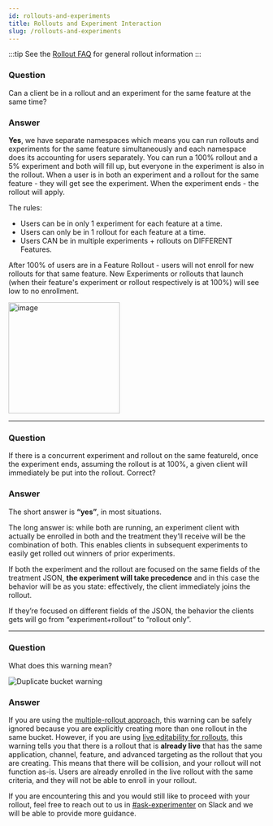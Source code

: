 ```yaml
---
id: rollouts-and-experiments 
title: Rollouts and Experiment Interaction 
slug: /rollouts-and-experiments
---
```


:::tip
See the [Rollout FAQ](/deep-dives/experimenter/rollouts) for general rollout information
:::

### Question
Can a client be in a rollout and an experiment for the same feature at the same time?

### Answer
**Yes**, we have separate namespaces which means you can run rollouts and experiments for the same feature simultaneously and each namespace does its accounting for users separately. 
You can run a 100% rollout and a 5% experiment and both will fill up, but everyone in the experiment is also in the rollout.  When a user is in both an experiment and a rollout for the same feature - they will get see the experiment.  When the experiment ends - the rollout will apply.

The rules:
- Users can be in only 1 experiment for each feature at a time.
- Users can only be in 1 rollout for each feature at a time.
- Users CAN be in multiple experiments + rollouts on DIFFERENT Features.

After 100% of users are in a Feature Rollout - users will not enroll for new rollouts for that same feature.  New Experiments or rollouts that launch (when their feature's experiment or rollout respectively is at 100%) will see low to no enrollment.


<img width="219" alt="image" src="https://github.com/mozilla/experimenter-docs/assets/8192232/ea351529-9b2b-446c-a671-2eb4d203dae0">

----

### Question
If there is a concurrent experiment and rollout on the same featureId, once the experiment ends, assuming the rollout is at 100%, a given client will immediately be put into the rollout.  Correct?

### Answer
The short answer is **“yes”**, in most situations.

The long answer is: while both are running, an experiment client with actually be enrolled in both and the treatment they’ll receive will be the combination of both. This enables clients in subsequent experiments to easily get rolled out winners of prior experiments.

If both the experiment and the rollout are focused on the same fields of the treatment JSON, **the experiment will take precedence** and in this case the behavior will be as you state: effectively, the client immediately joins the rollout.

If they’re focused on different fields of the JSON, the behavior the clients gets will go from “experiment+rollout” to “rollout only”.

----

### Question
What does this warning mean?

<p/>
   <img title="Duplicate bucket warning" src="/img/faq/dupe-rollout-warning.png" align="center"/>

### Answer
If you are using the [multiple-rollout approach](/deep-dives/experimenter/rollouts#without-using-live-editability), this warning can be safely ignored because you are explicitly creating more than one rollout in the same bucket. However, if you are using [live editability for rollouts](/deep-dives/experimenter/rollouts#live-editability), this warning tells you that there is a rollout that is **already live** that has the same application, channel, feature, and advanced targeting as the rollout that you are creating. This means that there will be collision, and your rollout will not function as-is. Users are already enrolled in the live rollout with the same criteria, and they will not be able to enroll in your rollout.

If you are encountering this and you would still like to proceed with your rollout, feel free to reach out to us in [#ask-experimenter](https://mozilla.slack.com/archives/CF94YGE03) on Slack  and we will be able to provide more guidance.
